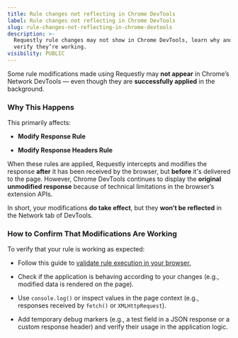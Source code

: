 ```yaml
---
title: Rule changes not reflecting in Chrome DevTools
label: Rule changes not reflecting in Chrome DevTools
slug: rule-changes-not-reflecting-in-chrome-devtools
description: >-
  Requestly rule changes may not show in Chrome DevTools, learn why and how to
  verify they’re working.
visibility: PUBLIC
---
```

Some rule modifications made using Requestly may **not appear** in Chrome’s Network DevTools — even though they are **successfully applied** in the background.

### Why This Happens

This primarily affects:

* **Modify Response Rule**

* **Modify Response Headers Rule**

When these rules are applied, Requestly intercepts and modifies the response **after** it has been received by the browser, but **before** it's delivered to the page. However, Chrome DevTools continues to display the **original unmodified response** because of technical limitations in the browser’s extension APIs.

In short, your modifications **do take effect**, but they **won’t be reflected** in the Network tab of DevTools.

### How to Confirm That Modifications Are Working

To verify that your rule is working as expected:

* Follow this guide to [validate rule execution in your browser](/general/http-rules/advanced-usage/validate-rules-execution)[.](/general/http-rules/advanced-usage/validate-rules-execution)

* Check if the application is behaving according to your changes (e.g., modified data is rendered on the page).

* Use `console.log()` or inspect values in the page context (e.g., responses received by `fetch()` or `XMLHttpRequest`).

* Add temporary debug markers (e.g., a test field in a JSON response or a custom response header) and verify their usage in the application logic.
